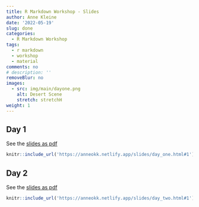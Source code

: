 ```yaml
---
title: R Markdown Workshop - Slides 
author: Anne Kleine
date: '2022-05-19'
slug: done
categories:
  - R Markdown Workshop
tags:
  - r markdown 
  - workshop 
  - material
comments: no
# description: ''
removeBlur: no
images:
  - src: img/main/dayone.png
    alt: Desert Scene
    stretch: stretchH
weight: 1
--- 
```


## Day 1

See the [slides as pdf](/slides/day_one-compressed.pdf) 

```r
knitr::include_url('https://anneokk.netlify.app/slides/day_one.html#1') 
```


## Day 2

See the [slides as pdf](/slides/day_two-compressed.pdf)

```r
knitr::include_url('https://anneokk.netlify.app/slides/day_two.html#1')  
```



